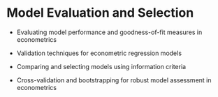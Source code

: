 # Model Evaluation and Selection

```{=latex}
\begin{objectives}{In this chapter, you will learn to}
\begin{itemize}

\item{Evaluating model performance and goodness-of-fit measures in econometrics}

\item{Validation techniques for econometric regression models}

\item{Comparing and selecting models using information criteria}

\item{Cross-validation and bootstrapping for robust model assessment in econometrics}

\end{itemize}

\end{objectives}
```
-   Evaluating model performance and goodness-of-fit measures in econometrics

-   Validation techniques for econometric regression models

-   Comparing and selecting models using information criteria

-   Cross-validation and bootstrapping for robust model assessment in econometrics

